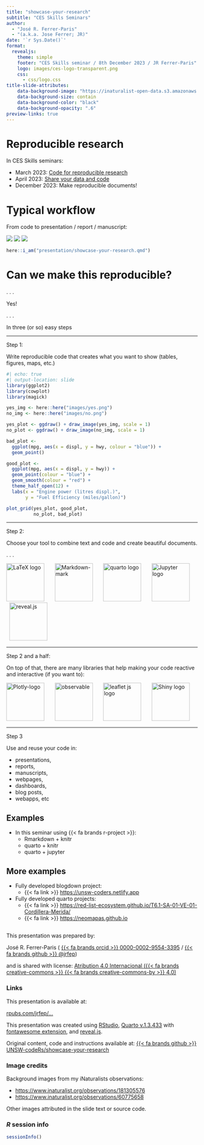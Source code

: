 ```yaml
---
title: "showcase-your-research"
subtitle: "CES Skills Seminars"  
author: 
  - "José R. Ferrer-Paris" 
  - "(a.k.a. Jose Ferrer; JR)"
date: '`r Sys.Date()`'
format: 
  revealjs:
    theme: simple
    footer: "CES Skills seminar / 8th December 2023 / JR Ferrer-Paris"
    logo: images/ces-logo-transparent.png
    css: 
      - css/logo.css
title-slide-attributes:
    data-background-image: "https://inaturalist-open-data.s3.amazonaws.com/photos/97201492/large.jpg"
    data-background-size: contain
    data-background-color: "black"
    data-background-opacity: ".6"
preview-links: true
---
```


# Reproducible research

In CES Skills seminars:

- March 2023: [Code for reproducible research](https://rpubs.com/jrfep/reproducible-code-presentation)
- April 2023: [Share your data and code](https://rpubs.com/jrfep/CES-skills-data-and-code)
- December 2023: Make reproducible documents!


# Typical workflow {.center}

From code to presentation / report / manuscript:

![](images/IDEs.gif){.fragment} ![](https://erconsult.eu/wp-content/uploads/2018/01/CopyPaste-300x200.jpg){.fragment} ![](images/offices.gif){.fragment}


```r
here::i_am("presentation/showcase-your-research.qmd")
```


# Can we make this reproducible?

. . .

Yes! 

. . .

In three (or so) easy steps


---

Step 1: 

Write reproducible code that creates what you want to show (tables, figures, maps, etc.) 

```r
#| echo: true
#| output-location: slide
library(ggplot2)
library(cowplot)
library(magick)

yes_img <- here::here("images/yes.png")
no_img <- here::here("images/no.png")

yes_plot <- ggdraw() + draw_image(yes_img, scale = 1)
no_plot <- ggdraw() + draw_image(no_img, scale = 1)

bad_plot <- 
  ggplot(mpg, aes(x = displ, y = hwy, colour = "blue")) +
  geom_point()

good_plot <- 
  ggplot(mpg, aes(x = displ, y = hwy)) +
  geom_point(colour = "blue") +
  geom_smooth(colour = "red") + 
  theme_half_open(12) +
  labs(x = "Engine power (litres displ.)",
       y = "Fuel Efficiency (miles/gallon)")

plot_grid(yes_plot, good_plot,
          no_plot, bad_plot) 
```

---

Step 2:

Choose your tool to combine text and code and create beautiful documents.

. . .

<a title="The original uploader was Alejo2083 at  Wikimedia Commons., optimised by Vulphere, Public domain, via Wikimedia Commons" href="https://commons.wikimedia.org/wiki/File:LaTeX_logo.svg"><img height="100" alt="LaTeX logo" src="https://upload.wikimedia.org/wikipedia/commons/thumb/9/92/LaTeX_logo.svg/512px-LaTeX_logo.svg.png"></a> &nbsp; &nbsp; &nbsp;
<a title="Dustin Curtis, CC0, via Wikimedia Commons" href="https://commons.wikimedia.org/wiki/File:Markdown-mark.svg"><img height="100" alt="Markdown-mark" src="https://upload.wikimedia.org/wikipedia/commons/thumb/4/48/Markdown-mark.svg/128px-Markdown-mark.svg.png"></a> &nbsp; &nbsp; &nbsp;
<a title="quarto logo" href="https://quarto.org"><img height="100" alt="quarto logo" src="https://quarto.org/quarto.png"></a> &nbsp; &nbsp; &nbsp;
<a title="Jupyter project logo" href="https://jupyter-notebook.readthedocs.io/"><img height="100" alt="Jupyter logo" src="https://jupyter-notebook.readthedocs.io/en/stable/_static/logo-rectangle.svg"></a> &nbsp; &nbsp; &nbsp; <a title="reveal.js logo" href="https://revealjs.com"><img height="100" alt="reveal.js" src="https://revealjs.com/images/logo/reveal-black-text.svg"></a>

---

Step 2 and a half:

On top of that, there are many libraries that help making your code reactive and interactive (if you want to):

<a title="Plotly wiki 12, CC BY-SA 4.0 &lt;https://creativecommons.org/licenses/by-sa/4.0&gt;, via Wikimedia Commons" href="https://commons.wikimedia.org/wiki/File:Plotly-logo.png"><img height = "100" alt="Plotly-logo" src="https://upload.wikimedia.org/wikipedia/commons/thumb/8/8a/Plotly-logo.png/512px-Plotly-logo.png"></a> &nbsp; &nbsp; &nbsp;
<a title="observable logo" href="https://observablehq.com/documentation/learn/overview"><img height="100" alt="observable" src="https://avatars.observableusercontent.com/avatar/5a51c3b908225a581d20577e488e2aba8cbc9541c52982c638638c370c3e5e8e?s=160&format=avif"></a> &nbsp; &nbsp; &nbsp;
<a title="leaflet js" href="https://leafletjs.com"><img height="100" alt="leaflet js logo" src="https://leafletjs.com/docs/images/logo-ua.png"></a> &nbsp; &nbsp; &nbsp;
<a title="Shiny" href="https://shiny.posit.co"><img height="100" alt="Shiny logo" src="https://shiny.posit.co/images/shiny-solo.png"></a>


---

Step 3

Use and reuse your code in:

- presentations,
- reports,
- manuscripts,
- webpages, 
- dashboards,
- blog posts,
- webapps, etc

## Examples

- In this seminar using {{< fa brands r-project >}}:
  - Rmarkdown + knitr
  - quarto + knitr
  - quarto + jupyter

## More examples

- Fully developed blogdown project:
  - {{< fa link >}} <https://unsw-coders.netlify.app>
- Fully developed quarto projects:
  - {{< fa link >}} <https://red-list-ecosystem.github.io/T6.1-SA-01-VE-01-Cordillera-Merida/>
  - {{< fa link >}} <https://neomapas.github.io>

## {.smaller background-image="https://inaturalist-open-data.s3.amazonaws.com/photos/315960404/large.jpeg" background-opacity="0.6"}

This presentation was prepared by:

José R. Ferrer-Paris ( [{{< fa brands orcid >}} 0000-0002-9554-3395](https://orcid.org/0000-0002-9554-3395) / [{{< fa brands github >}} @jrfep](https://github.com/jrfep))

and is shared with license: [ Atribution 4.0 Internacional ({{< fa brands creative-commons >}} {{< fa brands creative-commons-by >}} 4.0)](https://creativecommons.org/licenses/by/4.0/)

::: panel-tabset
### Links

This presentation is available at:

[rpubs.com/jrfep/...](https://rpubs.com/jrfep/)

This presentation was created using [RStudio](https://posit.co/products/open-source/rstudio/), [Quarto v.1.3.433](https://quarto.org/docs/presentations/) with [fontawesome extension](https://github.com/quarto-ext/fontawesome), and [reveal.js](https://revealjs.com/). 

Original content, code and instructions available at: [{{< fa brands github >}} UNSW-codeRs/showcase-your-research](https://github.com/UNSW-codeRs/showcase-your-research)

### Image credits

Background images from my iNaturalists observations:

- <https://www.inaturalist.org/observations/181305576>
- <https://www.inaturalist.org/observations/60775658>

Other images attributed in the slide text or source code.

### *R* session info

```r
sessionInfo()
```
:::

